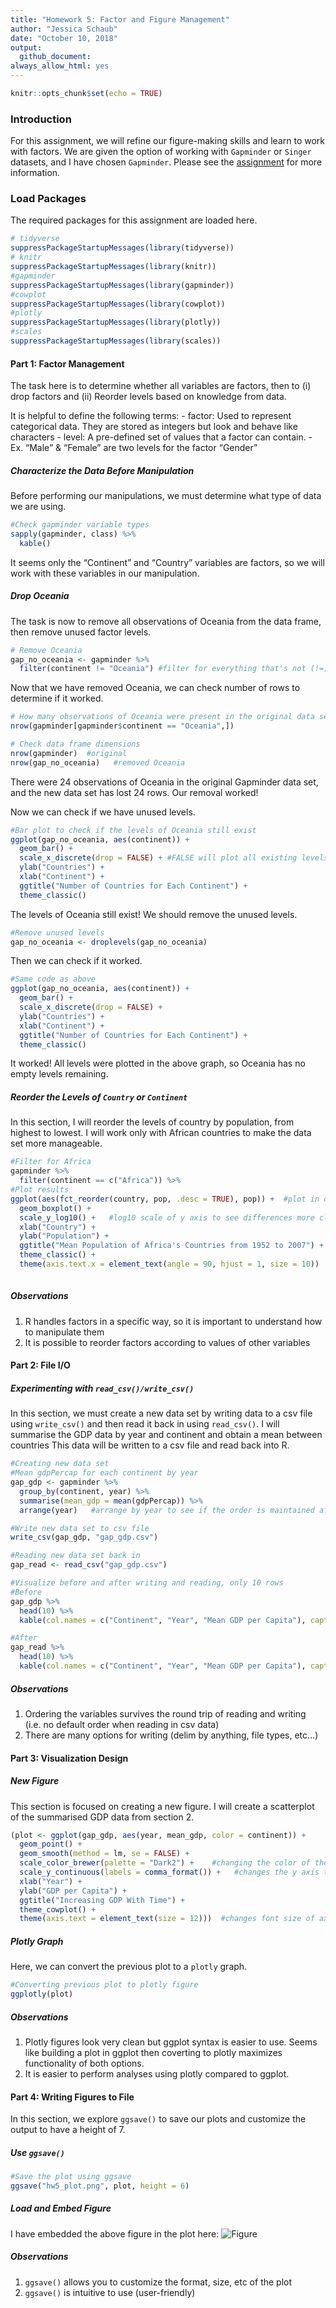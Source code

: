 ```yaml
---
title: "Homework 5: Factor and Figure Management"
author: "Jessica Schaub"
date: "October 10, 2018"
output:
  github_document:
always_allow_html: yes
---
```


```r
knitr::opts_chunk$set(echo = TRUE)
```


### Introduction

For this assignment, we will refine our figure-making skills and learn to work with factors. 
We are given the option of working with `Gapminder` or `Singer` datasets, and I have chosen `Gapminder`.
Please see the [assignment](http://stat545.com/Classroom/assignments/hw05/hw05.html) for more information.

### Load Packages

The required packages for this assignment are loaded here.

```r
# tidyverse
suppressPackageStartupMessages(library(tidyverse))
# knitr
suppressPackageStartupMessages(library(knitr))
#gapminder
suppressPackageStartupMessages(library(gapminder))
#cowplot
suppressPackageStartupMessages(library(cowplot))
#plotly
suppressPackageStartupMessages(library(plotly))
#scales
suppressPackageStartupMessages(library(scales))
```


#### Part 1: Factor Management

The task here is to determine whether all variables are factors, then to (i) drop factors and (ii) Reorder levels based on knowledge from data.

It is helpful to define the following terms:
- factor: Used to represent categorical data. They are stored as integers but look and behave like characters
- level: A pre-defined set of values that a factor can contain. 
    - Ex. "Male" & "Female" are two levels for the factor "Gender"

##### Characterize the Data Before Manipulation

Before performing our manipulations, we must determine what type of data we are using.

```r
#Check gapminder variable types
sapply(gapminder, class) %>% 
  kable()
```

It seems only the "Continent" and "Country" variables are factors, so we will work with these variables in our manipulation.

##### Drop Oceania

The task is now to remove all observations of Oceania from the data frame, then remove unused factor levels.

```r
# Remove Oceania
gap_no_oceania <- gapminder %>% 
  filter(continent != "Oceania") #filter for everything that's not (!=) Oceania
```

Now that we have removed Oceania, we can check number of rows to determine if it worked.

```r
# How many observations of Oceania were present in the original data set
nrow(gapminder[gapminder$continent == "Oceania",])

# Check data frame dimensions
nrow(gapminder)  #original
nrow(gap_no_oceania)   #removed Oceania

```

There were 24 observations of Oceania in the original Gapminder data set, and the new data set has lost 24 rows. Our removal worked!

Now we can check if we have unused levels.

```r
#Bar plot to check if the levels of Oceania still exist
ggplot(gap_no_oceania, aes(continent)) +
  geom_bar() +
  scale_x_discrete(drop = FALSE) + #FALSE will plot all existing levels, even if they are empty
  ylab("Countries") +
  xlab("Continent") +
  ggtitle("Number of Countries for Each Continent") +
  theme_classic()
```


The levels of Oceania still exist! We should remove the unused levels.

```r
#Remove unused levels
gap_no_oceania <- droplevels(gap_no_oceania)
```

Then we can check if it worked.

```r
#Same code as above
ggplot(gap_no_oceania, aes(continent)) +
  geom_bar() +
  scale_x_discrete(drop = FALSE) +
  ylab("Countries") +
  xlab("Continent") +
  ggtitle("Number of Countries for Each Continent") +
  theme_classic()
```

It worked! All levels were plotted in the above graph, so Oceania has no empty levels remaining.

##### Reorder the Levels of `Country` or `Continent`

In this section, I will reorder the levels of country by population, from highest to lowest. I will work only with African countries to make the data set more manageable.

```r
#Filter for Africa
gapminder %>% 
  filter(continent == c("Africa")) %>% 
#Plot results
ggplot(aes(fct_reorder(country, pop, .desc = TRUE), pop)) +  #plot in order of descending population
  geom_boxplot() +
  scale_y_log10() +   #log10 scale of y axis to see differences more clearly
  xlab("Country") +
  ylab("Population") +
  ggtitle("Mean Population of Africa's Countries from 1952 to 2007") +
  theme_classic() +
  theme(axis.text.x = element_text(angle = 90, hjust = 1, size = 10))  #turning x labels 90 degrees
  
```


##### Observations

1. R handles factors in a specific way, so it is important to understand how to manipulate them
2. It is possible to reorder factors according to values of other variables

#### Part 2: File I/O

##### Experimenting with `read_csv()/write_csv()`

In this section, we must create a new data set by writing data to a csv file using `write_csv()` and then read it back in using `read_csv()`.
I will summarise the GDP data by year and continent and obtain a mean between countries
This data will be written to a csv file and read back into R.

```r
#Creating new data set
#Mean gdpPercap for each continent by year
gap_gdp <- gapminder %>% 
  group_by(continent, year) %>% 
  summarise(mean_gdp = mean(gdpPercap)) %>%
  arrange(year)   #arrange by year to see if the order is maintained after reading

#Write new data set to csv file
write_csv(gap_gdp, "gap_gdp.csv")

#Reading new data set back in
gap_read <- read_csv("gap_gdp.csv")

#Visualize before and after writing and reading, only 10 rows
#Before
gap_gdp %>% 
  head(10) %>% 
  kable(col.names = c("Continent", "Year", "Mean GDP per Capita"), caption = "Before Writing/Reading")

#After
gap_read %>% 
  head(10) %>% 
  kable(col.names = c("Continent", "Year", "Mean GDP per Capita"), caption = "After Writing/Reading")
```

##### Observations

1. Ordering the variables survives the round trip of reading and writing (i.e. no default order when reading in csv data)
2. There are many options for writing (delim by anything, file types, etc...)

#### Part 3: Visualization Design

##### New Figure

This section is focused on creating a new figure.
I will create a scatterplot of the summarised GDP data from section 2.

```r
(plot <- ggplot(gap_gdp, aes(year, mean_gdp, color = continent)) +
  geom_point() +
  geom_smooth(method = lm, se = FALSE) +
  scale_color_brewer(palette = "Dark2") +    #changing the color of the continent
  scale_y_continuous(labels = comma_format()) +   #changes the y axis to comma values
  xlab("Year") +
  ylab("GDP per Capita") +
  ggtitle("Increasing GDP With Time") +
  theme_cowplot() +
  theme(axis.text = element_text(size = 12)))  #changes font size of axes
```


##### Plotly Graph

Here, we can convert the previous plot to a `plotly` graph.

```r
#Converting previous plot to plotly figure
ggplotly(plot)
```


##### Observations

1. Plotly figures look very clean but ggplot syntax is easier to use. Seems like building a plot in ggplot then coverting to plotly maximizes functionality of both options.
2. It is easier to perform analyses using plotly compared to ggplot.


#### Part 4: Writing Figures to File

In this section, we explore `ggsave()` to save our plots and customize the output to have a height of 7.

##### Use `ggsave()`

```r
#Save the plot using ggsave
ggsave("hw5_plot.png", plot, height = 6)
```


##### Load and Embed Figure

I have embedded the above figure in the plot here:
![Figure](https://github.com/STAT545-UBC-students/hw05-j-schaub/blob/master/hw5_plot.png)

##### Observations

1. `ggsave()` allows you to customize the format, size, etc of the plot
2. `ggsave()` is intuitive to use (user-friendly)

